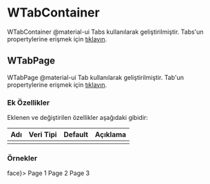 
# WTabContainer

WTabContainer @material-ui Tabs kullanılarak geliştirilmiştir.
Tabs'un propertylerine erişmek için [tıklayın](https://material-ui.com/api/tabs/).

## WTabPage

WTabPage @material-ui Tab kullanılarak geliştirilmiştir.
Tab'un propertylerine erişmek için [tıklayın](https://material-ui.com/api/tab/).

### Ek Özellikler

Eklenen ve değiştirilen özellikler aşağıdaki gibidir:

| Adı                 | Veri Tipi                                                     | Default | Açıklama                                        |
|:--------------------|:--------------------------------------------------------------|:--------|:------------------------------------------------|
|                     |                                                               |         |                                                 |


### Örnekler

<WPlayground header="Temel Kullanım">
<WCard>
  <WTabContainer defaultValue={1} centered>        
    <WTabPage icon={<WIcon>face</WIcon>}>
      Page 1
    </WTabPage>
    <WTabPage label="Tab2">
      Page 2
    </WTabPage>
    <WTabPage label="Tab3">
      Page 3
    </WTabPage>
  </WTabContainer>
</WCard>
</WPlayground><br/>


